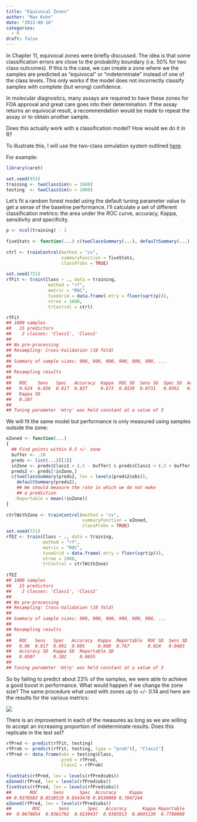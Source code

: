```yaml
---
title: "Equivocal Zones"
author: "Max Kuhn"
date: "2013-08-16"
categories:
  - R
draft: false
---
```



In Chapter 11, equivocal zones were briefly discussed. The idea is that some classification errors are close to the probability boundary (i.e. 50% for two class outcomes). If this is the case, we can create a zone where we the samples are predicted as "equivocal" or "indeterminate" instead of one of the class levels. This only works if the model does not incorrectly classify samples with complete (but wrong) confidence.

In molecular diagnostics, many assays are required to have these zones for FDA approval and great care goes into their determination. If the assay returns an equivocal result, a recommendation would be made to repeat the assay or to obtain another sample.

Does this actually work with a classification model? How would we do it in R?

To illustrate this, I will use the two-class simulation system outlined [here](http://appliedpredictivemodeling.com/blog/2013/4/11/a-classification-simulation-system).

For example:

```r
library(caret)
 
set.seed(933)
training <- twoClassSim(n = 1000)
testing  <- twoClassSim(n = 1000)
```

Let's fit a random forest model using the default tuning parameter value to get a sense of the baseline performance. I'll calculate a set of different classification metrics: the area under the ROC curve, accuracy, Kappa, sensitivity and specificity.

```r
p <- ncol(training) - 1
 
fiveStats <- function(...) c(twoClassSummary(...), defaultSummary(...))
 
ctrl <- trainControl(method = "cv",
                     summaryFunction = fiveStats,
                     classProbs = TRUE)
 
set.seed(721)
rfFit <- train(Class ~ ., data = training,
                method = "rf",
                metric = "ROC",
                tuneGrid = data.frame(.mtry = floor(sqrt(p))),
                ntree = 1000,
                trControl = ctrl)

rfFit
## 1000 samples
##   15 predictors
##    2 classes: 'Class1', 'Class2' 
## 
## No pre-processing
## Resampling: Cross-Validation (10 fold) 
## 
## Summary of sample sizes: 900, 900, 900, 900, 900, 900, ... 
## 
## Resampling results
## 
##   ROC    Sens   Spec   Accuracy  Kappa  ROC SD  Sens SD  Spec SD  Accuracy SD
##   0.924  0.856  0.817  0.837     0.673  0.0329  0.0731   0.0561   0.0536     
##   Kappa SD
##   0.107   
## 
## Tuning parameter 'mtry' was held constant at a value of 3                
```

We will fit the same model but performance is only measured using samples outside the zone: 

```r
eZoned <- function(...)
{
  ## Find points within 0.5 +/- zone
  buffer <- .10
  preds <- list(...)[[1]]
  inZone <- preds$Class1 > (.5 - buffer) & preds$Class1 < (.5 + buffer)
  preds2 <- preds[!inZone,]
  c(twoClassSummary(preds2, lev = levels(preds2$obs)), 
    defaultSummary(preds2),
    ## We should measure the rate in which we do not make 
    ## a prediction. 
    Reportable = mean(!inZone))
}
 
ctrlWithZone <- trainControl(method = "cv",
                             summaryFunction = eZoned,
                             classProbs = TRUE)
set.seed(721)
rfEZ <- train(Class ~ ., data = training,
              method = "rf",
              metric = "ROC",
              tuneGrid = data.frame(.mtry = floor(sqrt(p))),
              ntree = 1000,
              trControl = ctrlWithZone)
     
rfEZ     
## 1000 samples
##   15 predictors
##    2 classes: 'Class1', 'Class2' 
## 
## No pre-processing
## Resampling: Cross-Validation (10 fold) 
## 
## Summary of sample sizes: 900, 900, 900, 900, 900, 900, ... 
## 
## Resampling results
## 
##   ROC   Sens   Spec   Accuracy  Kappa  Reportable  ROC SD  Sens SD  Spec SD
##   0.96  0.917  0.891  0.905     0.808  0.767       0.024   0.0483   0.0668 
##   Accuracy SD  Kappa SD  Reportable SD
##   0.0507       0.102     0.0655       
## 
## Tuning parameter 'mtry' was held constant at a value of 3
```

So by failing to predict about 23% of the samples, we were able to achieve a good boost in performance. What would happen if we change the zone size? The same procedure what used with zones up to +/- 0.14 and here are the results for the various metrics:

![](results.jpeg){fig-align="center"}

There is an improvement in each of the measures as long as we are willing to accept an increasing proportion of indeterminate results. Does this replicate in the test set?

```r
rfPred <- predict(rfFit, testing)
rfProb <- predict(rfFit, testing, type = "prob")[, "Class1"]
rfPred <- data.frame(obs = testing$Class,
                     pred = rfPred,
                     Class1 = rfProb)
 
fiveStats(rfPred, lev = levels(rfPred$obs))
eZoned(rfPred, lev = levels(rfPred$obs))
fiveStats(rfPred, lev = levels(rfPred$obs))
##       ROC      Sens      Spec  Accuracy     Kappa 
## 0.9378583 0.8518519 0.8543478 0.8530000 0.7047244 
eZoned(rfPred, lev = levels(rfPred$obs))
##        ROC       Sens       Spec   Accuracy      Kappa Reportable 
##  0.9678054  0.9361702  0.9239437  0.9305913  0.8601139  0.7780000 
```